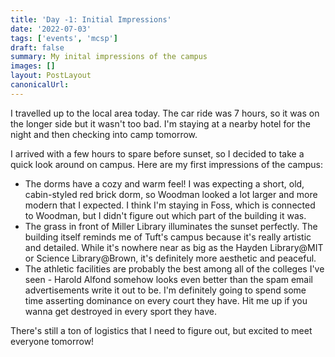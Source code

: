 ```yaml
---
title: 'Day -1: Initial Impressions'
date: '2022-07-03'
tags: ['events', 'mcsp']
draft: false
summary: My inital impressions of the campus
images: []
layout: PostLayout
canonicalUrl:
---
```


I travelled up to the local area today. The car ride was 7 hours, so it was on the longer side but it wasn't too bad. I'm staying at a nearby hotel for the night and then checking into camp tomorrow.

I arrived with a few hours to spare before sunset, so I decided to take a quick look around on campus. Here are my first impressions of the campus:

- The dorms have a cozy and warm feel! I was expecting a short, old, cabin-styled red brick dorm, so Woodman looked a lot larger and more modern that I expected. I think I'm staying in Foss, which is connected to Woodman, but I didn't figure out which part of the building it was.
- The grass in front of Miller Library illuminates the sunset perfectly. The building itself reminds me of Tuft's campus because it's really artistic and detailed. While it's nowhere near as big as the Hayden Library@MIT or Science Library@Brown, it's definitely more aesthetic and peaceful.
- The athletic facilities are probably the best among all of the colleges I've seen - Harold Alfond somehow looks even better than the spam email advertisements write it out to be. I'm definitely going to spend some time asserting dominance on every court they have. Hit me up if you wanna get destroyed in every sport they have.

There's still a ton of logistics that I need to figure out, but excited to meet everyone tomorrow!

